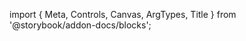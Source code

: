 ﻿import { Meta, Controls, Canvas, ArgTypes, Title } from '@storybook/addon-docs/blocks';

<Meta of={TableStories}/>
<Title/>

<Canvas of={TableStories.Default} withToolbar={true} sourceState={"none"}/>
<Controls/>

## Components

### Table
<ArgTypes of={TableStories}/>

### TableHeader
<ArgTypes of={TableHeaderStories}/>

### TableBody
<ArgTypes of={TableBodyStories}/>

### TableFooter
<ArgTypes of={TableFooterStories}/>

### TableRow
<ArgTypes of={TableRowStories}/>

### TableHead
<ArgTypes of={TableHeadStories}/>

### TableCell
<ArgTypes of={TableCellStories}/>

### TableCaption
<ArgTypes of={TableCaptionStories}/>
